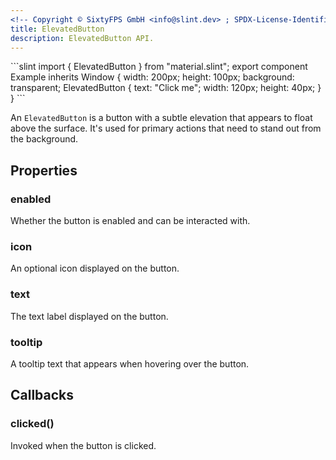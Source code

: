 ```yaml
---
<!-- Copyright © SixtyFPS GmbH <info@slint.dev> ; SPDX-License-Identifier: MIT -->
title: ElevatedButton
description: ElevatedButton API.
---
```



<CodeSnippetMD imagePath="/src/assets/generated/elevatedbutton.png" imageWidth="300" imageHeight="200" imageAlt="">
```slint
import { ElevatedButton } from "material.slint";
export component Example inherits Window {
    width: 200px;
    height: 100px;
    background: transparent;
    ElevatedButton {
        text: "Click me";
        width: 120px;
        height: 40px;
    }
}
```
</CodeSnippetMD>

An `ElevatedButton` is a button with a subtle elevation that appears to float above the surface. It's used for primary actions that need to stand out from the background.

## Properties

### enabled
<SlintProperty propName="enabled" typeName="bool" defaultValue="true">
Whether the button is enabled and can be interacted with.
</SlintProperty>

### icon
<SlintProperty propName="icon" typeName="image">
An optional icon displayed on the button.
</SlintProperty>

### text
<SlintProperty propName="text" typeName="string">
The text label displayed on the button.
</SlintProperty>

### tooltip
<SlintProperty propName="tooltip" typeName="string">
A tooltip text that appears when hovering over the button.
</SlintProperty>

## Callbacks

### clicked()
Invoked when the button is clicked.
